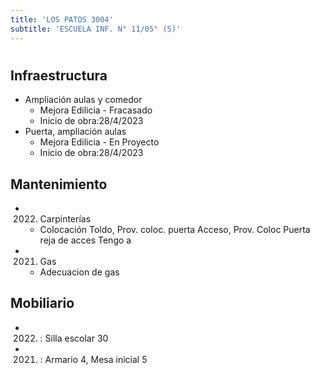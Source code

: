 ```yaml
---
title: 'LOS PATOS 3004'
subtitle: 'ESCUELA INF. N° 11/05° (S)'
---
```


#
## Infraestructura

* Ampliación aulas y comedor 
    + Mejora Edilicia - Fracasado 
    + Inicio de obra:28/4/2023 


* Puerta, ampliación aulas 
    + Mejora Edilicia - En Proyecto 
    + Inicio de obra:28/4/2023 






## Mantenimiento

*  (2022) Carpinterías 
    + Colocación Toldo, Prov. coloc. puerta Acceso, Prov. Coloc Puerta reja de acces Tengo a

*  (2021) Gas 
    + Adecuacion de gas





## Mobiliario

*  (2022) : Silla escolar 30 

*  (2021) : Armario 4, Mesa inicial 5 



